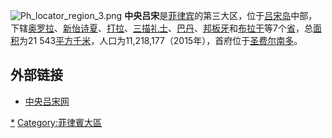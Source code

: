 [[File:Ph_locator_region_3.png|right]]
'''中央吕宋'''是[[菲律宾|菲律宾]]的第三大区，位于[[吕宋岛|吕宋岛]]中部，下辖[[奥罗拉省|奥罗拉]]、[[新怡诗夏省|新怡诗夏]]、[[打拉省|打拉]]、[[三描礼士省|三描礼士]]、[[巴丹省|巴丹]]、[[邦板牙省|邦板牙]]和[[布拉干省|布拉干]]等7个[[省|省]]，总[[面积|面积]]为21 543[[平方千米|平方千米]]，人口为11,218,177（2015年），首府位于[[圣费尔南多_(邦板牙)|圣费尔南多]]。

== 外部链接 ==
* [http://www.centralluzon.com 中央吕宋网] {{Wayback|url=http://www.centralluzon.com/ |date=20201204051630 }}

{{菲律賓行政區劃|nocat}}
[[Category:中央吕宋大区|*]]
[[Category:菲律賓大區|Category:菲律賓大區]]